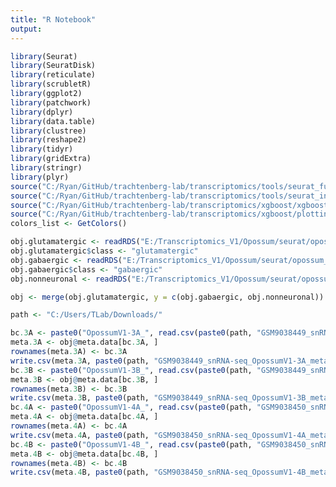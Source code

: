 ```yaml
---
title: "R Notebook"
output: 
---
```


```r

library(Seurat)
library(SeuratDisk)
library(reticulate)
library(scrubletR)
library(ggplot2)
library(patchwork)
library(dplyr)
library(data.table)
library(clustree)
library(reshape2)
library(tidyr)
library(gridExtra)
library(stringr)
library(plyr)
source("C:/Ryan/GitHub/trachtenberg-lab/transcriptomics/tools/seurat_functions.R")
source("C:/Ryan/GitHub/trachtenberg-lab/transcriptomics/tools/seurat_integration_functions.R")
source("C:/Ryan/GitHub/trachtenberg-lab/transcriptomics/xgboost/xgboost_train.R")
source("C:/Ryan/GitHub/trachtenberg-lab/transcriptomics/xgboost/plottingFxns.R")
colors_list <- GetColors()

obj.glutamatergic <- readRDS("E:/Transcriptomics_V1/Opossum/seurat/opossum_v1_glutamatergic_processed.rds")
obj.glutamatergic$class <- "glutamatergic"
obj.gabaergic <- readRDS("E:/Transcriptomics_V1/Opossum/seurat/opossum_v1_gabaergic_processed.rds")
obj.gabaergic$class <- "gabaergic"
obj.nonneuronal <- readRDS("E:/Transcriptomics_V1/Opossum/seurat/opossum_v1_nonneuronal_processed.rds")

obj <- merge(obj.glutamatergic, y = c(obj.gabaergic, obj.nonneuronal))

```


```r

path <- "C:/Users/TLab/Downloads/"

bc.3A <- paste0("OpossumV1-3A_", read.csv(paste0(path, "GSM9038449_snRNA-seq_OpossumV1-3A_barcodes.tsv.gz"), sep = "\t", header = F)$V1)
meta.3A <- obj@meta.data[bc.3A, ]
rownames(meta.3A) <- bc.3A
write.csv(meta.3A, paste0(path, "GSM9038449_snRNA-seq_OpossumV1-3A_metadata.tsv"), sep = "\t")
bc.3B <- paste0("OpossumV1-3B_", read.csv(paste0(path, "GSM9038449_snRNA-seq_OpossumV1-3B_barcodes.tsv.gz"), sep = "\t", header = F)$V1)
meta.3B <- obj@meta.data[bc.3B, ]
rownames(meta.3B) <- bc.3B
write.csv(meta.3B, paste0(path, "GSM9038449_snRNA-seq_OpossumV1-3B_metadata.tsv"), sep = "\t")
bc.4A <- paste0("OpossumV1-4A_", read.csv(paste0(path, "GSM9038450_snRNA-seq_OpossumV1-4A_barcodes.tsv.gz"), sep = "\t", header = F)$V1)
meta.4A <- obj@meta.data[bc.4A, ]
rownames(meta.4A) <- bc.4A
write.csv(meta.4A, paste0(path, "GSM9038450_snRNA-seq_OpossumV1-4A_metadata.tsv"), sep = "\t")
bc.4B <- paste0("OpossumV1-4B_", read.csv(paste0(path, "GSM9038450_snRNA-seq_OpossumV1-4B_barcodes.tsv.gz"), sep = "\t", header = F)$V1)
meta.4B <- obj@meta.data[bc.4B, ]
rownames(meta.4B) <- bc.4B
write.csv(meta.4B, paste0(path, "GSM9038450_snRNA-seq_OpossumV1-4B_metadata.tsv"), sep = "\t")

```

